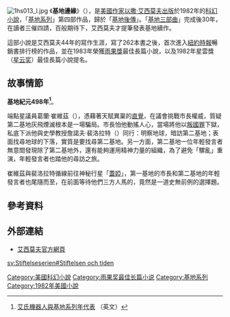 {{noteTA
|1=zh-hans:艾萨克·阿西莫夫; zh-hant:以撒·艾西莫夫;
|2=zh-hans:阿西莫夫; zh-hant:艾西莫夫;
}}
[[File:1hs013_l.jpg|right]]
《'''基地邊緣'''》（{{lang-en|''Foundation's Edge''}}），是[[美國作家|美國作家]][[以撒·艾西莫夫|以撒·艾西莫夫]][[出版|出版]]於1982年的[[科幻小說|科幻小說]]，「[[基地系列|基地系列]]」第四部作品，歸於「[[基地系列#基地後傳|基地後傳]]」。「[[基地系列#基地三部曲|基地三部曲]]」完成後30年，在讀者三催四請，百般期待下，艾西莫夫才提筆發表基地續作。

這部小說是艾西莫夫44年的寫作生涯，寫了262本書之後，首次進入[[紐約時報|紐約時報]]暢銷書排行榜的作品，並在1983年榮獲[[雨果獎|雨果獎]]最佳長篇小說，以及1982年星雲獎（[[星云奖|星云奖]]）最佳長篇小說提名。

== 故事情節 ==

'''基地紀元498年<ref>[http://www.asimovonline.com/oldsite/insane_list.html 艾氏機器人與基地系列年代表] {{Wayback|url=http://www.asimovonline.com/oldsite/insane_list.html |date=20060613160450 }}（英文）</ref>'''。

端點星議員葛蘭·崔維茲（{{tsl|en|Golan Trevize|Golan Trevize}}），憑藉著天賦異稟的[[直覺|直覺]]，在議會挑戰市長權威，質疑第二基地灰飛煙滅根本是一場騙局。市長怕他動搖人心，當場將他以[[叛國罪|叛國罪]]下獄，私底下派他與史學教授詹諾夫·裴洛拉特（{{tsl|en|Janov Pelorat|Janov Pelorat}}）同行：明察地球，暗訪第二基地；表面找尋地球的下落，實質是要找尋第二基地。另一方面，第二基地一位年輕發言者無意間發現除了第二基地外，還有能夠運用精神力量的組織，為了避免「騾亂」重演，年輕發言者也踏他的尋訪之旅。

崔維茲與裴洛拉特循線前往神秘行星「[[蓋婭|蓋婭]]」，第一基地的市長和第二基地的年輕發言者也尾隨而至，在前面等待他們三方人馬的，竟然是一道史無前例的選擇題。

== 參考資料 ==
<references/>

== 外部連結 ==
* [http://www.asimovonline.com/ 艾西莫夫官方網頁] {{Wayback|url=http://www.asimovonline.com/ |date=20101027015906 }}

{{基地}}
{{asimov}}
{{雨果奖最佳长篇小说}}
[[Category:美國科幻小說|Category:美國科幻小說]]
[[Category:雨果奖最佳长篇小说|Category:雨果奖最佳长篇小说]]
[[Category:基地系列|Category:基地系列]]
[[Category:1982年美國小說|Category:1982年美國小說]]

[[sv:Stiftelseserien#Stiftelsen_och_tiden|sv:Stiftelseserien#Stiftelsen och tiden]]